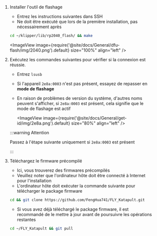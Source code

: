1. Installer l'outil de flashage

    * Entrez les instructions suivantes dans SSH
    * Ne doit être exécuté que lors de la première installation, pas nécessairement après
    ```bash
    cd ~/klipper/lib/rp2040_flash/ && make
    ```
    <ImageView image={require('@site/docs/General/dfu-flash/img/2040.png').default} size="100%" align="left" />

2. Exécutez les commandes suivantes pour vérifier si la connexion est réussie.

    * Entrez `lsusb`
    * Si l'appareil `2e8a:0003` n'est pas présent, essayez de repasser en **mode de flashage**
    * En raison de problèmes de version du système, d'autres noms peuvent s'afficher, si `2e8a:0003` est présent, cela signifie que le mode de flashage est actif

        <ImageView image={require('@site/docs/General/get-id/img/2e8a.png').default} size="80%" align="left" /> 

    :::warning Attention

    Passez à l'étape suivante uniquement si `2e8a:0003` est présent

    :::

3. Téléchargez le firmware précompilé

    * Ici, vous trouverez des firmwares précompilés
    * Veuillez noter que l'ordinateur hôte doit être connecté à Internet pour l'installation
    * L'ordinateur hôte doit exécuter la commande suivante pour télécharger le package firmware

    ```bash
    cd && git clone https://github.com/FengHua741/FLY_Katapult.git
    ```

    * Si vous avez déjà téléchargé le package firmware, il est recommandé de le mettre à jour avant de poursuivre les opérations restantes

    ```bash
    cd ~/FLY_Katapult && git pull
    ```